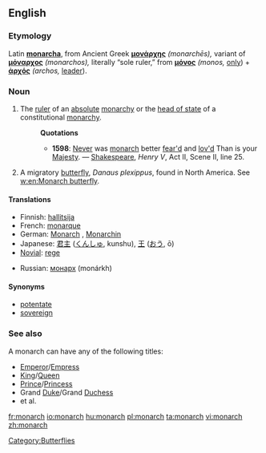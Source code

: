 ==English==
=== Etymology ===
Latin '''[[monarcha]]''', from Ancient Greek '''[[μονάρχης]]''' ''(monarchēs),'' variant of '''[[μόναρχος]]''' ''(monarchos),'' literally “sole ruler,” from '''[[μόνος]]''' ''(monos,'' [[only]]) + '''[[ἀρχός]]''' ''(archos,'' [[leader]]).

===Noun===
{{en-noun}}

#The [[ruler]] of an [[absolute]] [[monarchy]] or the [[head of state]] of a constitutional [[monarchy]].
#:'''Quotations'''
#:*'''1598''': [[Never]] was [[monarch]] better [[fear|fear'd]] and [[love|lov'd]]  Than is your [[Majesty]]. — [[w:William Shakespeare|Shakespeare]], ''Henry V'', Act II, Scene II, line 25.
#A migratory [[butterfly]], ''Danaus plexippus'', found in North America. See [[w:en:Monarch butterfly]].

====Translations====
{{trans-top|ruler}}
*Finnish: [[hallitsija]]
*French: [[monarque]] {{m}}
*German: [[Monarch]] {{m}}, [[Monarchin]] {{f}}
*Japanese: [[君主]] ([[くんしゅ]], kunshu), [[王]] ([[おう]], ō)
*[[Novial]]: [[rege]]
{{trans-mid}}
*Russian: [[монарх]] (monárkh) {{m}}
{{trans-bottom}}

====Synonyms====
*[[potentate]]
*[[sovereign]]

===See also===
A monarch can have any of the following titles:
*[[Emperor]]/[[Empress]]
*[[King]]/[[Queen]]
*[[Prince]]/[[Princess]]
*Grand [[Duke]]/Grand [[Duchess]]
*et al.

[[fr:monarch]]
[[io:monarch]]
[[hu:monarch]]
[[pl:monarch]]
[[ta:monarch]]
[[vi:monarch]]
[[zh:monarch]]

[[Category:Butterflies]]